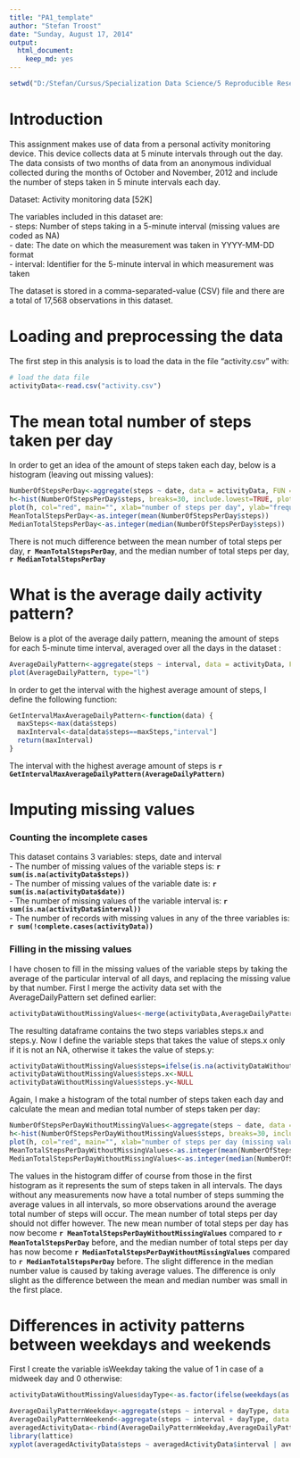 ```yaml
---
title: "PA1_template"
author: "Stefan Troost"
date: "Sunday, August 17, 2014"
output:
  html_document:
    keep_md: yes
---
```


```r
setwd("D:/Stefan/Cursus/Specialization Data Science/5 Reproducible Research/Peer Assessment 1/")
```

# Introduction
This assignment makes use of data from a personal activity monitoring device. This device collects data at 5 minute intervals through out the day. The data consists of two months of data from an anonymous individual collected during the months of October and November, 2012 and include the number of steps taken in 5 minute intervals each day.  
  
Dataset: Activity monitoring data [52K]  
  
The variables included in this dataset are:  
- steps: Number of steps taking in a 5-minute interval (missing values are coded as NA)  
- date: The date on which the measurement was taken in YYYY-MM-DD format  
- interval: Identifier for the 5-minute interval in which measurement was taken  
  
The dataset is stored in a comma-separated-value (CSV) file and there are a total of 17,568 observations in this dataset.

# Loading and preprocessing the data
The first step in this analysis is to load the data in the file "activity.csv" with:
```r
# load the data file
activityData<-read.csv("activity.csv")
```

# The mean total number of steps taken per day
In order to get an idea of the amount of steps taken each day, below is a histogram  (leaving out missing values):  
```r
NumberOfStepsPerDay<-aggregate(steps ~ date, data = activityData, FUN = sum, na.action = na.omit)
h<-hist(NumberOfStepsPerDay$steps, breaks=30, include.lowest=TRUE, plot=FALSE)
plot(h, col="red", main="", xlab="number of steps per day", ylab="frequency (%)")
MeanTotalStepsPerDay<-as.integer(mean(NumberOfStepsPerDay$steps))
MedianTotalStepsPerDay<-as.integer(median(NumberOfStepsPerDay$steps))
```
  
There is not much difference between the mean number of total steps per day, **`r MeanTotalStepsPerDay`**, and the median number of total steps per day, **`r MedianTotalStepsPerDay`**

# What is the average daily activity pattern?
Below is a plot of the average daily pattern, meaning the amount of steps for each 5-minute time interval, averaged over all the days in the dataset :  
```r
AverageDailyPattern<-aggregate(steps ~ interval, data = activityData, FUN = mean, na.action = na.omit)
plot(AverageDailyPattern, type="l")
```

In order to get the interval with the highest average amount of steps, I define the following function:  
```r
GetIntervalMaxAverageDailyPattern<-function(data) {
  maxSteps<-max(data$steps)
  maxInterval<-data[data$steps==maxSteps,"interval"]
  return(maxInterval)
}
```

The interval with the highest average amount of steps is **`r GetIntervalMaxAverageDailyPattern(AverageDailyPattern)`**

# Imputing missing values
### Counting the incomplete cases
This dataset contains 3 variables: steps, date and interval  
- The number of missing values of the variable steps is: **`r sum(is.na(activityData$steps))`**  
- The number of missing values of the variable date is: **`r sum(is.na(activityData$date))`**  
- The number of missing values of the variable interval is: **`r sum(is.na(activityData$interval))`**  
- The number of records with missing values in any of the three variables is: **`r sum(!complete.cases(activityData))`**

### Filling in the missing values
I have chosen to fill in the missing values of the variable steps by taking the average of the particular interval of all days, and replacing the missing value by that number. First I merge the activity data set with the AverageDailyPattern set defined earlier:
```r
activityDataWithoutMissingValues<-merge(activityData,AverageDailyPattern,by.x="interval",by.y="interval")
```
The resulting dataframe contains the two steps variables steps.x and steps.y. Now I define the variable steps that takes the value of steps.x only if it is not an NA, otherwise it takes the value of steps.y: 
```r
activityDataWithoutMissingValues$steps=ifelse(is.na(activityDataWithoutMissingValues$steps.x),activityDataWithoutMissingValues$steps.y,activityDataWithoutMissingValues$steps.x)
activityDataWithoutMissingValues$steps.x<-NULL
activityDataWithoutMissingValues$steps.y<-NULL
```
    
Again, I make a histogram of the total number of steps taken each day and calculate the mean and median total number of steps taken per day: 
  
```r
NumberOfStepsPerDayWithoutMissingValues<-aggregate(steps ~ date, data = activityDataWithoutMissingValues, FUN = sum, na.action = na.omit)
h<-hist(NumberOfStepsPerDayWithoutMissingValues$steps, breaks=30, include.lowest=TRUE, plot=FALSE)
plot(h, col="red", main="", xlab="number of steps per day (missing values corrected)", ylab="frequency (%)")
MeanTotalStepsPerDayWithoutMissingValues<-as.integer(mean(NumberOfStepsPerDayWithoutMissingValues$steps))
MedianTotalStepsPerDayWithoutMissingValues<-as.integer(median(NumberOfStepsPerDayWithoutMissingValues$steps))
```
  
The values in the histogram differ of course from those in the first histogram as it represents the sum of steps taken in all intervals. The days without any measurements now have a total number of steps summing the average values in all intervals, so more observations around the average total number of steps will occur. The mean number of total steps per day should not differ however. The new mean number of total steps per day has now become **`r MeanTotalStepsPerDayWithoutMissingValues`** compared to **`r MeanTotalStepsPerDay`** before, and the median number of total steps per day has now become **`r MedianTotalStepsPerDayWithoutMissingValues`** compared to **`r MedianTotalStepsPerDay`** before. The slight difference in the median number value is caused by taking average values. The difference is only slight as the difference between the mean and median number was small in the first place.

# Differences in activity patterns between weekdays and weekends
First I create the variable isWeekday taking the value of 1 in case of a midweek day and 0 otherwise:  
```r
activityDataWithoutMissingValues$dayType<-as.factor(ifelse(weekdays(as.Date(activityDataWithoutMissingValues$date)) %in% c("Saturday", "Sunday"),"weekend","weekday"))
```

```r
AverageDailyPatternWeekday<-aggregate(steps ~ interval + dayType, data = subset(activityDataWithoutMissingValues,dayType=="weekday"), FUN = mean, na.action = na.omit)
AverageDailyPatternWeekend<-aggregate(steps ~ interval + dayType, data = subset(activityDataWithoutMissingValues,dayType=="weekend"), FUN = mean, na.action = na.omit)
averagedActivityData<-rbind(AverageDailyPatternWeekday,AverageDailyPatternWeekend)
library(lattice)
xyplot(averagedActivityData$steps ~ averagedActivityData$interval | averagedActivityData$dayType,xlab="Interval",ylab="average number of steps",type="l",layout=c(1,2))
```


